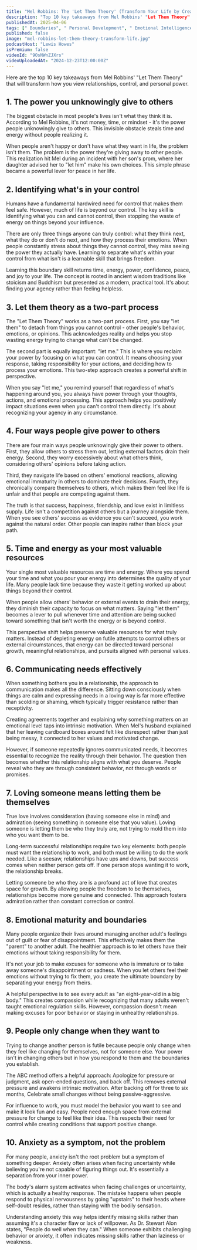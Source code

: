 ```yaml
---
title: "Mel Robbins: The 'Let Them Theory' (Transform Your Life by Creating Boundaries + Unlocking Peace)"
description: "Top 10 key takeaways from Mel Robbins' "Let Them Theory" that will transform how you view relationships, control, and personal power."
publishedAt: 2025-04-06
tags: [" Boundaries", " Personal Development", " Emotional Intelligence"]
published: false
image: "mel-robbins-let-them-theory-transform-life.jpg"
podcastHost: "Lewis Howes"
isPremium: false
videoId: "9OsNWnZJXrs"
videoUploadedAt: "2024-12-23T12:00:00Z"
---
```



<PodcastSummaryPageLayout frontmatter={frontmatter}>

Here are the top 10 key takeaways from Mel Robbins' "Let Them Theory" that will transform how you view relationships, control, and personal power.

## 1. The power you unknowingly give to others

The biggest obstacle in most people's lives isn't what they think it is. According to Mel Robbins, it's not money, time, or mindset - it's the power people unknowingly give to others. This invisible obstacle steals time and energy without people realizing it.

When people aren't happy or don't have what they want in life, the problem isn't them. The problem is the power they're giving away to other people. This realization hit Mel during an incident with her son's prom, where her daughter advised her to "let him" make his own choices. This simple phrase became a powerful lever for peace in her life.

## 2. Identifying what's in your control

Humans have a fundamental hardwired need for control that makes them feel safe. However, much of life is beyond our control. The key skill is identifying what you can and cannot control, then stopping the waste of energy on things beyond your influence.

There are only three things anyone can truly control: what they think next, what they do or don't do next, and how they process their emotions. When people constantly stress about things they cannot control, they miss seeing the power they actually have. Learning to separate what's within your control from what isn't is a learnable skill that brings freedom.

Learning this boundary skill returns time, energy, power, confidence, peace, and joy to your life. The concept is rooted in ancient wisdom traditions like stoicism and Buddhism but presented as a modern, practical tool. It's about finding your agency rather than feeling helpless.

## 3. Let them theory as a two-part process

The "Let Them Theory" works as a two-part process. First, you say "let them" to detach from things you cannot control - other people's behavior, emotions, or opinions. This acknowledges reality and helps you stop wasting energy trying to change what can't be changed.

The second part is equally important: "let me." This is where you reclaim your power by focusing on what you can control. It means choosing your response, taking responsibility for your actions, and deciding how to process your emotions. This two-step approach creates a powerful shift in perspective.

When you say "let me," you remind yourself that regardless of what's happening around you, you always have power through your thoughts, actions, and emotional processing. This approach helps you positively impact situations even when you can't control them directly. It's about recognizing your agency in any circumstance.

## 4. Four ways people give power to others

There are four main ways people unknowingly give their power to others. First, they allow others to stress them out, letting external factors drain their energy. Second, they worry excessively about what others think, considering others' opinions before taking action.

Third, they navigate life based on others' emotional reactions, allowing emotional immaturity in others to dominate their decisions. Fourth, they chronically compare themselves to others, which makes them feel like life is unfair and that people are competing against them.

The truth is that success, happiness, friendship, and love exist in limitless supply. Life isn't a competition against others but a journey alongside them. When you see others' success as evidence you can't succeed, you work against the natural order. Other people can inspire rather than block your path.

## 5. Time and energy as your most valuable resources

Your single most valuable resources are time and energy. Where you spend your time and what you pour your energy into determines the quality of your life. Many people lack time because they waste it getting worked up about things beyond their control.

When people allow others' behavior or external events to drain their energy, they diminish their capacity to focus on what matters. Saying "let them" becomes a lever to pull whenever time and attention are being sucked toward something that isn't worth the energy or is beyond control.

This perspective shift helps preserve valuable resources for what truly matters. Instead of depleting energy on futile attempts to control others or external circumstances, that energy can be directed toward personal growth, meaningful relationships, and pursuits aligned with personal values.

## 6. Communicating needs effectively

When something bothers you in a relationship, the approach to communication makes all the difference. Sitting down consciously when things are calm and expressing needs in a loving way is far more effective than scolding or shaming, which typically trigger resistance rather than receptivity.

Creating agreements together and explaining why something matters on an emotional level taps into intrinsic motivation. When Mel's husband explained that her leaving cardboard boxes around felt like disrespect rather than just being messy, it connected to her values and motivated change.

However, if someone repeatedly ignores communicated needs, it becomes essential to recognize the reality through their behavior. The question then becomes whether this relationship aligns with what you deserve. People reveal who they are through consistent behavior, not through words or promises.

## 7. Loving someone means letting them be themselves

True love involves consideration (having someone else in mind) and admiration (seeing something in someone else that you value). Loving someone is letting them be who they truly are, not trying to mold them into who you want them to be.

Long-term successful relationships require two key elements: both people must want the relationship to work, and both must be willing to do the work needed. Like a seesaw, relationships have ups and downs, but success comes when neither person gets off. If one person stops wanting it to work, the relationship breaks.

Letting someone be who they are is a profound act of love that creates space for growth. By allowing people the freedom to be themselves, relationships become more genuine and connected. This approach fosters admiration rather than constant correction or control.

## 8. Emotional maturity and boundaries

Many people organize their lives around managing another adult's feelings out of guilt or fear of disappointment. This effectively makes them the "parent" to another adult. The healthier approach is to let others have their emotions without taking responsibility for them.

It's not your job to make excuses for someone who is immature or to take away someone's disappointment or sadness. When you let others feel their emotions without trying to fix them, you create the ultimate boundary by separating your energy from theirs.

A helpful perspective is to see every adult as "an eight-year-old in a big body." This creates compassion while recognizing that many adults weren't taught emotional regulation skills. However, compassion doesn't mean making excuses for poor behavior or staying in unhealthy relationships.

## 9. People only change when they want to

Trying to change another person is futile because people only change when they feel like changing for themselves, not for someone else. Your power isn't in changing others but in how you respond to them and the boundaries you establish.

The ABC method offers a helpful approach: Apologize for pressure or judgment, ask open-ended questions, and back off. This removes external pressure and awakens intrinsic motivation. After backing off for three to six months, Celebrate small changes without being passive-aggressive.

For influence to work, you must model the behavior you want to see and make it look fun and easy. People need enough space from external pressure for change to feel like their idea. This respects their need for control while creating conditions that support positive change.

## 10. Anxiety as a symptom, not the problem

For many people, anxiety isn't the root problem but a symptom of something deeper. Anxiety often arises when facing uncertainty while believing you're not capable of figuring things out. It's essentially a separation from your inner power.

The body's alarm system activates when facing challenges or uncertainty, which is actually a healthy response. The mistake happens when people respond to physical nervousness by going "upstairs" to their heads where self-doubt resides, rather than staying with the bodily sensation.

Understanding anxiety this way helps identify missing skills rather than assuming it's a character flaw or lack of willpower. As Dr. Stewart Alon states, "People do well when they can." When someone exhibits challenging behavior or anxiety, it often indicates missing skills rather than laziness or weakness.

</PodcastSummaryPageLayout>
